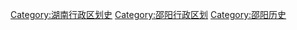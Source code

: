 [[Category:湖南行政区划史|Category:湖南行政区划史]]
[[Category:邵阳行政区划|Category:邵阳行政区划]]
[[Category:邵阳历史|Category:邵阳历史]]